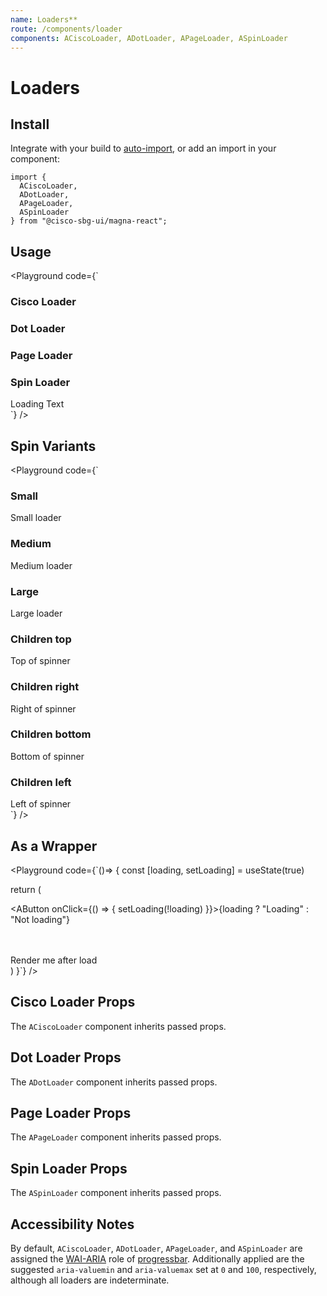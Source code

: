 ```yaml
---
name: Loaders**
route: /components/loader
components: ACiscoLoader, ADotLoader, APageLoader, ASpinLoader
---
```


# Loaders

## Install

Integrate with your build to [auto-import](/#integrating), or add an import in your component:

```
import {
  ACiscoLoader,
  ADotLoader,
  APageLoader,
  ASpinLoader
} from "@cisco-sbg-ui/magna-react";
```

## Usage

<Playground
  code={`<div>
  <h3>Cisco Loader</h3>
  <ACiscoLoader className="mx-auto" />
  <ADivider />
  <h3>Dot Loader</h3>
  <ADotLoader className="mx-auto" />
  <ADivider />
  <h3>Page Loader</h3>
  <APageLoader size="small" center />
  <ADivider />
   <h3>Spin Loader</h3>
  <ASpinLoader>Loading Text</ASpinLoader><br />
</div>
`}
/>

## Spin Variants

<Playground
  code={`<div>
   <h3>Small</h3>
  <ASpinLoader size="small">Small loader</ASpinLoader>
  <ADivider />
     <h3>Medium</h3>
  <ASpinLoader size="medium">Medium loader</ASpinLoader>
  <ADivider />
   <h3>Large</h3>
  <ASpinLoader size="large">Large loader</ASpinLoader>
  <ADivider />
  <h3>Children top</h3>
  <ASpinLoader childPlacement="top">Top of spinner</ASpinLoader>
  <ADivider />
  <h3>Children right</h3>
  <ASpinLoader childPlacement="right">Right of spinner</ASpinLoader>
  <ADivider />
    <h3>Children bottom</h3>
  <ASpinLoader childPlacement="bottom">Bottom of spinner</ASpinLoader>
  <ADivider />
    <h3>Children left</h3>
  <ASpinLoader childPlacement="left">Left of spinner</ASpinLoader>
</div>
`}
/>

## As a Wrapper

<Playground
  code={`()=> {
      const [loading, setLoading] = useState(true)

return (<div>

<AButton onClick={() => {
  setLoading(!loading)
}}>{loading ? "Loading" : "Not loading"}</AButton>
<br />
<br />
<br />
  <APageLoader size="small" loading={loading} center>
  <div>Render me after load</div>
  </APageLoader>
</div>)
  }`}
/>

## Cisco Loader Props

The `ACiscoLoader` component inherits passed props.

<Props of="ACiscoLoader" />

## Dot Loader Props

The `ADotLoader` component inherits passed props.

<Props of="ADotLoader" />

## Page Loader Props

The `APageLoader` component inherits passed props.

<Props of="APageLoader" />

## Spin Loader Props

The `ASpinLoader` component inherits passed props.

<Props of="ASpinLoader" />

## Accessibility Notes

By default, `ACiscoLoader`, `ADotLoader`, `APageLoader`, and `ASpinLoader` are assigned the [WAI-ARIA](https://www.w3.org/WAI/standards-guidelines/aria/) role of [progressbar](https://www.w3.org/TR/wai-aria/#progressbar).
Additionally applied are the suggested `aria-valuemin` and `aria-valuemax` set at `0` and `100`, respectively, although all loaders are indeterminate.
